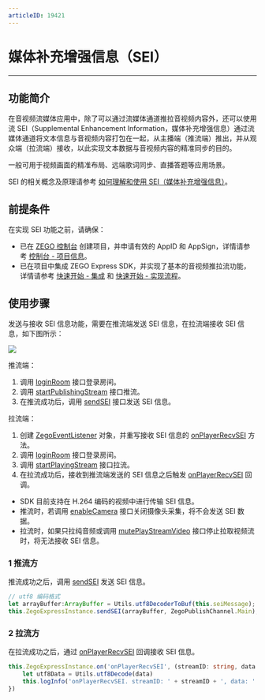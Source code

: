 ```yaml
---
articleID: 19421
---
```

# 媒体补充增强信息（SEI）

- - -

## 功能简介

在音视频流媒体应用中，除了可以通过流媒体通道推拉音视频内容外，还可以使用流 SEI（Supplemental Enhancement Information，媒体补充增强信息）通过流媒体通道将文本信息与音视频内容打包在一起，从主播端（推流端）推出，并从观众端（拉流端）接收，以此实现文本数据与音视频内容的精准同步的目的。

一般可用于视频画面的精准布局、远端歌词同步、直播答题等应用场景。

<Note title="说明">


SEI 的相关概念及原理请参考 [如何理解和使用 SEI（媒体补充增强信息）](https://doc-zh.zego.im/faq/sei?product=ExpressVideo&platform=web)。

</Note>



## 前提条件

在实现 SEI 功能之前，请确保：

- 已在 [ZEGO 控制台](https://console.zego.im) 创建项目，并申请有效的 AppID 和 AppSign，详情请参考 [控制台 - 项目信息](/console/project-info)。
- 已在项目中集成 ZEGO Express SDK，并实现了基本的音视频推拉流功能，详情请参考 [快速开始 - 集成](!Integration/SDK_Integration) 和 [快速开始 - 实现流程](!Integration/Solution_Implementation)。


## 使用步骤

发送与接收 SEI 信息功能，需要在推流端发送 SEI 信息，在拉流端接收 SEI 信息，如下图所示：

<Frame width="512" height="auto" caption=""><img src="https://doc-media.zego.im/sdk-doc/Pics/Common/ZegoExpressEngine/send_and_recv_sei_Andriod_new.png" /></Frame>

推流端：

1. 调用 [loginRoom](https://doc-zh.zego.im/unique-api/express-video-sdkhttps://doc-zh.zego.im/article/ets_ohos/classes/_zegoexpressengine_.zegoexpressengine.html#loginroom) 接口登录房间。
2. 调用 [startPublishingStream](https://doc-zh.zego.im/unique-api/express-video-sdkhttps://doc-zh.zego.im/article/ets_ohos/classes/_zegoexpressengine_.zegoexpressengine.html#startpublishingstream) 接口推流。
3. 在推流成功后，调用 [sendSEI](https://doc-zh.zego.im/unique-api/express-video-sdkhttps://doc-zh.zego.im/article/ets_ohos/classes/_zegoexpressengine_.zegoexpressengine.html#sendsei) 接口发送 SEI 信息。

拉流端：

1. 创建 [ZegoEventListener](https://doc-zh.zego.im/unique-api/express-video-sdkhttps://doc-zh.zego.im/article/ets_ohos/interfaces/_zegoexpresseventhandler_.zegoeventlistener.html) 对象，并重写接收 SEI 信息的 [onPlayerRecvSEI](https://doc-zh.zego.im/unique-api/express-video-sdkhttps://doc-zh.zego.im/article/ets_ohos/interfaces/_zegoexpresseventhandler_.zegoeventlistener.html#onplayerrecvsei) 方法。
2. 调用 [loginRoom](https://doc-zh.zego.im/unique-api/express-video-sdkhttps://doc-zh.zego.im/article/ets_ohos/classes/_zegoexpressengine_.zegoexpressengine.html#loginroom) 接口登录房间。
3. 调用 [startPlayingStream](https://doc-zh.zego.im/unique-api/express-video-sdkhttps://doc-zh.zego.im/article/ets_ohos/classes/_zegoexpressengine_.zegoexpressengine.html#startplayingstream) 接口拉流。
4. 在拉流成功后，接收到推流端发送的 SEI 信息之后触发 [onPlayerRecvSEI](https://doc-zh.zego.im/unique-api/express-video-sdkhttps://doc-zh.zego.im/article/ets_ohos/interfaces/_zegoexpresseventhandler_.zegoeventlistener.html#onplayerrecvsei) 回调。

<Warning title="注意">


- SDK 目前支持在 H.264 编码的视频中进行传输 SEI 信息。
- 推流时，若调用 [enableCamera](https://doc-zh.zego.im/unique-api/express-video-sdkhttps://doc-zh.zego.im/article/ets_ohos/classes/_zegoexpressengine_.zegoexpressengine.html#enablecamera) 接口关闭摄像头采集，将不会发送 SEI 数据。
- 拉流时，如果只拉纯音频或调用 [mutePlayStreamVideo](https://doc-zh.zego.im/unique-api/express-video-sdkhttps://doc-zh.zego.im/article/ets_ohos/classes/_zegoexpressengine_.zegoexpressengine.html#muteplaystreamvideo) 接口停止拉取视频流时，将无法接收 SEI 信息。

</Warning>



### 1 推流方

推流成功之后，调用 [sendSEI](https://doc-zh.zego.im/unique-api/express-video-sdkhttps://doc-zh.zego.im/article/ets_ohos/classes/_zegoexpressengine_.zegoexpressengine.html#sendsei) 发送 SEI 信息。

```ts
// utf8 编码格式
let arrayBuffer:ArrayBuffer = Utils.utf8DecoderToBuf(this.seiMessage);
this.ZegoExpressInstance.sendSEI(arrayBuffer, ZegoPublishChannel.Main);
```

### 2 拉流方

在拉流成功之后，通过 [onPlayerRecvSEI](https://doc-zh.zego.im/unique-api/express-video-sdkhttps://doc-zh.zego.im/article/ets_ohos/interfaces/_zegoexpresseventhandler_.zegoeventlistener.html#onplayerrecvsei) 回调接收 SEI 信息。

```ts
this.ZegoExpressInstance.on('onPlayerRecvSEI', (streamID: string, data: ArrayBuffer) => {
    let utf8Data = Utils.utf8Decode(data)
    this.logInfo('onPlayerRecvSEI. streamID: ' + streamID + ', data: '  + utf8Data)
})
```
